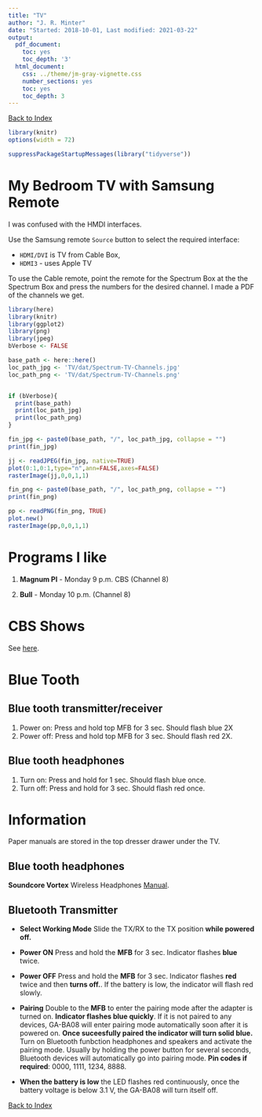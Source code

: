 ```yaml
---
title: "TV"
author: "J. R. Minter"
date: "Started: 2018-10-01, Last modified: 2021-03-22"
output:
  pdf_document:
    toc: yes
    toc_depth: '3'
  html_document:
    css: ../theme/jm-gray-vignette.css
    number_sections: yes
    toc: yes
    toc_depth: 3
---
```


[Back to Index](../README.html)

```r
library(knitr)
options(width = 72)

suppressPackageStartupMessages(library("tidyverse"))
```



# My Bedroom TV with Samsung Remote

I was confused with the HMDI interfaces.

Use the Samsung remote `Source` button to select the required interface:

- `HDMI/DVI` is TV from Cable Box,
- `HDMI3` - uses Apple TV

To use the Cable remote, point the remote for the Spectrum Box at the
the Spectrum Box and press the numbers for the desired channel.
I made a PDF of the channels we get.

```r
library(here)
library(knitr)
library(ggplot2)
library(png)
library(jpeg)
bVerbose <- FALSE

base_path <- here::here()
loc_path_jpg <- 'TV/dat/Spectrum-TV-Channels.jpg'
loc_path_png <- 'TV/dat/Spectrum-TV-Channels.png'


if (bVerbose){
  print(base_path)
  print(loc_path_jpg)
  print(loc_path_png)
}

fin_jpg <- paste0(base_path, "/", loc_path_jpg, collapse = "")
print(fin_jpg)


```

```r


jj <- readJPEG(fin_jpg, native=TRUE)
plot(0:1,0:1,type="n",ann=FALSE,axes=FALSE)
rasterImage(jj,0,0,1,1)

```

```r

fin_png <- paste0(base_path, "/", loc_path_png, collapse = "")
print(fin_png)

```

```r
pp <- readPNG(fin_png, TRUE)
plot.new() 
rasterImage(pp,0,0,1,1)
```



# Programs I like

1. **Magnum PI** - Monday 9 p.m. CBS (Channel 8)

2. **Bull** - Monday 10 p.m. (Channel 8)

# CBS Shows

See [here](https://www.cbs.com/shows/).


# Blue Tooth

## Blue tooth transmitter/receiver

1. Power on: Press and hold top MFB for 3 sec. Should flash blue 2X
2. Power off: Press and hold top MFB for 3 sec. Should flash red 2X.

## Blue tooth headphones

1. Turn on:  Press and hold for 1 sec. Should flash blue once.
2. Turn off: Press and hold for 3 sec. Should flash red once.

# Information

Paper manuals are stored in the top dresser drawer under the TV. 

## Blue tooth headphones

**Soundcore Vortex** Wireless Headphones
[Manual](./dat/A3031-english.pdf).

## Bluetooth Transmitter

- **Select Working Mode** Slide the TX/RX to the TX position
**while powered off.**

- **Power ON** Press and hold the **MFB** for 3 sec. Indicator flashes
**blue** twice.

- **Power OFF** Press and hold the **MFB** for 3 sec. Indicator flashes
**red** twice and then **turns off.**.  If the battery is low, the
indicator will flash red slowly.

- **Pairing** Double to the **MFB** to enter the pairing mode after
the adapter is turned on. **Indicator flashes blue quickly**. 
If it is not paired to any devices, GA-BA08 will enter pairing mode
automatically soon after it is powered on. **Once suceesfully paired**
**the indicator will turn solid blue.** Turn on Bluetooth funbction 
headphones and speakers and activate the pairing mode. Usually by
holding the power button for several seconds, Bluetooth devices will
automatically go into pairing mode. **Pin codes if required**: 0000,
1111, 1234, 8888.

- **When the battery is low** the LED flashes red continuously, once the
battery voltage is below 3.1 V, the GA-BA08 will turn itself off.




[Back to Index](../README.html)

